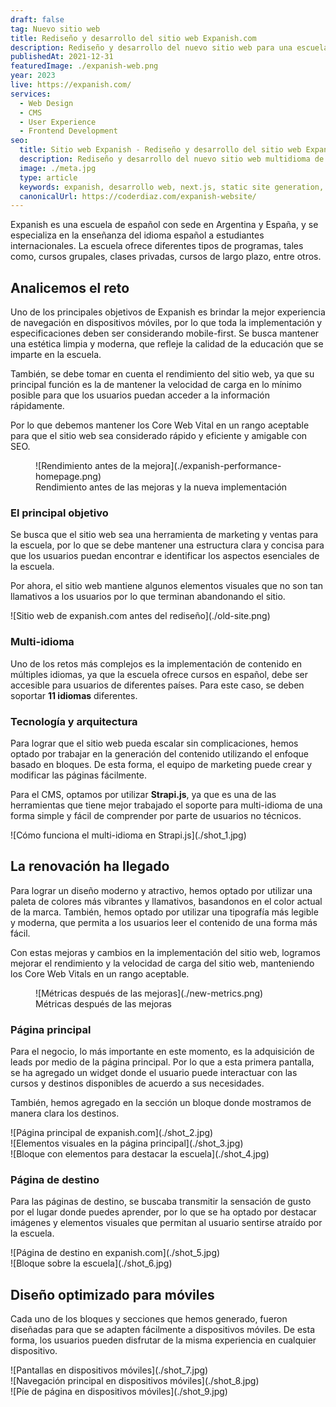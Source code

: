```yaml
---
draft: false
tag: Nuevo sitio web
title: Rediseño y desarrollo del sitio web Expanish.com
description: Rediseño y desarrollo del nuevo sitio web para una escuela de español con sede en Argentina y España. El sitio web está diseñado para proporcionar información sobre los cursos y programas que ofrece.
publishedAt: 2021-12-31
featuredImage: ./expanish-web.png
year: 2023
live: https://expanish.com/
services:
  - Web Design
  - CMS
  - User Experience
  - Frontend Development
seo:
  title: Sitio web Expanish - Rediseño y desarrollo del sitio web Expanish.com
  description: Rediseño y desarrollo del nuevo sitio web multidioma de Expanish, diseñado para proporcionar información y precio sobre los cursos y programas que ofrece la escuela con el objetivo de incrementar la conversión y ser amigable con SEO.
  image: ./meta.jpg
  type: article
  keywords: expanish, desarrollo web, next.js, static site generation, rediseño web, diseño web, diseño ux/ui, diseño de experiencia de usuario, diseño de interfaz de usuario
  canonicalUrl: https://coderdiaz.com/expanish-website/
---
```


Expanish es una escuela de español con sede en Argentina y España, y se especializa en la enseñanza del idioma español a estudiantes internacionales. La escuela ofrece diferentes tipos de programas, tales como, cursos grupales, clases privadas, cursos de largo plazo, entre otros.

## Analicemos el reto

Uno de los principales objetivos de Expanish es brindar la mejor experiencia de navegación en dispositivos móviles, por lo que toda la implementación y especificaciones deben ser considerando mobile-first. Se busca mantener una estética limpia y moderna, que refleje la calidad de la educación que se imparte en la escuela.

También, se debe tomar en cuenta el rendimiento del sitio web, ya que su principal función es la de mantener la velocidad de carga en lo mínimo posible para que los usuarios puedan acceder a la información rápidamente.

Por lo que debemos mantener los Core Web Vital en un rango aceptable para que el sitio web sea considerado rápido y eficiente y amigable con SEO.

<figure class="flex flex-col gap-4 not-prose md:-mx-10 my-6 md:mt-12">
  <div class="relative">
    ![Rendimiento antes de la mejora](./expanish-performance-homepage.png)
  </div>
  <figcaption class="block font-medim text-sm text-tones-500 text-center w-full">
    Rendimiento antes de las mejoras y la nueva implementación
  </figcaption>
</figure>

### El principal objetivo

Se busca que el sitio web sea una herramienta de marketing y ventas para la escuela, por lo que se debe mantener una estructura clara y concisa para que los usuarios puedan encontrar e identificar los aspectos esenciales de la escuela.

Por ahora, el sitio web mantiene algunos elementos visuales que no son tan llamativos a los usuarios por lo que terminan abandonando el sitio.

<div class="flex flex-col gap-4 not-prose md:-mx-10 my-6 md:my-12">
  ![Sitio web de expanish.com antes del rediseño](./old-site.png)
</div>

### Multi-idioma

Uno de los retos más complejos es la implementación de contenido en múltiples idiomas, ya que la escuela ofrece cursos en español, debe ser accesible para usuarios de diferentes países. Para este caso, se deben soportar **11 idiomas** diferentes.

### Tecnología y arquitectura

Para lograr que el sitio web pueda escalar sin complicaciones, hemos optado por trabajar en la generación del contenido utilizando el enfoque basado en bloques. De esta forma, el equipo de marketing puede crear y modificar las páginas fácilmente.

Para el CMS, optamos por utilizar **Strapi.js**, ya que es una de las herramientas que tiene mejor trabajado el soporte para multi-idioma de una forma simple y fácil de comprender por parte de usuarios no técnicos.

<div class="flex flex-col gap-4 not-prose md:-mx-10 my-6 md:my-12">
  ![Cómo funciona el multi-idioma en Strapi.js](./shot_1.jpg)
</div>

<Separator />

## La renovación ha llegado

Para lograr un diseño moderno y atractivo, hemos optado por utilizar una paleta de colores más vibrantes y llamativos, basandonos en el color actual de la marca. También, hemos optado por utilizar una tipografía más legible y moderna, que permita a los usuarios leer el contenido de una forma más fácil.

Con estas mejoras y cambios en la implementación del sitio web, logramos mejorar el rendimiento y la velocidad de carga del sitio web, manteniendo los Core Web Vitals en un rango aceptable.

<figure class="flex flex-col gap-4 not-prose md:-mx-10 my-6 md:mt-12">
  <div class="relative">
    ![Métricas después de las mejoras](./new-metrics.png)
  </div>
  <figcaption class="block font-medim text-sm text-tones-500 text-center w-full">
    Métricas después de las mejoras
  </figcaption>
</figure>

### Página principal

Para el negocio, lo más importante en este momento, es la adquisición de leads por medio de la página principal. Por lo que a esta primera pantalla, se ha agregado un widget donde el usuario puede interactuar con las cursos y destinos disponibles de acuerdo a sus necesidades.

También, hemos agregado en la sección un bloque donde mostramos de manera clara los destinos.

<div class="flex flex-col gap-4 not-prose md:-mx-10 my-6 md:my-12">
  <div class="relative">
    ![Página principal de expanish.com](./shot_2.jpg)
  </div>
  <div class="grid grid-cols-2 gap-4">
    <div class="relative">
      ![Elementos visuales en la página principal](./shot_3.jpg)
    </div>
    <div class="relative">
      ![Bloque con elementos para destacar la escuela](./shot_4.jpg)
    </div>
  </div>
</div>

### Página de destino

Para las páginas de destino, se buscaba transmitir la sensación de gusto por el lugar donde puedes aprender, por lo que se ha optado por destacar imágenes y elementos visuales que permitan al usuario sentirse atraído por la escuela.

<div class="flex flex-col gap-4 not-prose md:-mx-10 my-6 md:my-12">
  <div class="relative">
    ![Página de destino en expanish.com](./shot_5.jpg)
  </div>
  <div class="relative">
    ![Bloque sobre la escuela](./shot_6.jpg)
  </div>
</div>

<Separator />

## Diseño optimizado para móviles

Cada uno de los bloques y secciones que hemos generado, fueron diseñadas para que se adapten fácilmente a dispositivos móviles. De esta forma, los usuarios pueden disfrutar de la misma experiencia en cualquier dispositivo.

<div class="flex flex-col gap-4 not-prose md:-mx-10 my-6 md:my-12">
  <div class="relative">
    ![Pantallas en dispositivos móviles](./shot_7.jpg)
  </div>
  <div class="grid grid-cols-2 gap-4">
    <div class="relative">
      ![Navegación principal en dispositivos móviles](./shot_8.jpg)
    </div>
    <div class="relative">
      ![Píe de página en dispositivos móviles](./shot_9.jpg)
    </div>
  </div>
</div>